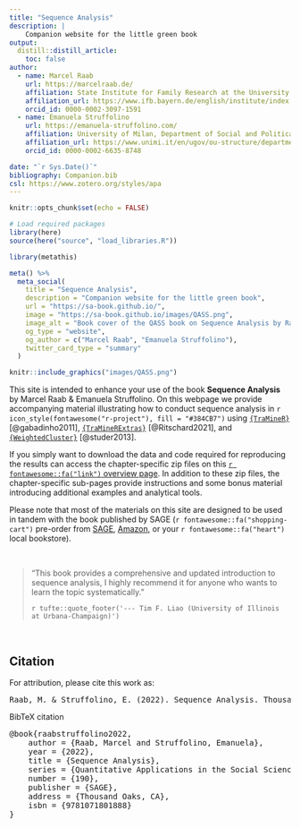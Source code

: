 ```yaml
---
title: "Sequence Analysis"
description: |
    Companion website for the little green book
output:
  distill::distill_article:
    toc: false
author:
  - name: Marcel Raab
    url: https://marcelraab.de/
    affiliation: State Institute for Family Research at the University of Bamberg (ifb)
    affiliation_url: https://www.ifb.bayern.de/english/institute/index.php
    orcid_id: 0000-0002-3097-1591
  - name: Emanuela Struffolino
    url: https://emanuela-struffolino.com/
    affiliation: University of Milan, Department of Social and Political Sciences
    affiliation_url: https://www.unimi.it/en/ugov/ou-structure/department-social-and-political-sciences
    orcid_id: 0000-0002-6635-8748

date: "`r Sys.Date()`"
bibliography: Companion.bib
csl: https://www.zotero.org/styles/apa
---
```


```r
knitr::opts_chunk$set(echo = FALSE)

# Load required packages
library(here)
source(here("source", "load_libraries.R"))

```

```r
library(metathis)

meta() %>%
  meta_social(
    title = "Sequence Analysis",
    description = "Companion website for the little green book",
    url = "https://sa-book.github.io/",
    image = "https://sa-book.github.io/images/QASS.png",
    image_alt = "Book cover of the QASS book on Sequence Analysis by Raab & Struffolino",
    og_type = "website",
    og_author = c("Marcel Raab", "Emanuela Struffolino"),
    twitter_card_type = "summary"
  )
```

::: {.floatting}

```r
knitr::include_graphics("images/QASS.png")
```

This site is intended to enhance your use of the book **Sequence Analysis** by Marcel Raab & Emanuela Struffolino. On this webpage we provide accompanying material illustrating how to conduct sequence analysis in `r icon_style(fontawesome("r-project"), fill = "#384CB7")` using [`{TraMineR}`](http://traminer.unige.ch){target="_blank"} [@gabadinho2011], [`{TraMineRExtras}`](http://traminer.unige.ch){target="_blank"} [@Ritschard2021], and [`{WeightedCluster}`](http://mephisto.unige.ch/weightedcluster){target="_blank"} [@studer2013].

If you simply want to download the data and code required for reproducing the results can access the chapter-specific zip files on this [`r fontawesome::fa("link")` overview page](rChapter0-0.html). In addition to these zip files, the chapter-specific sub-pages provide instructions and some bonus material introducing additional examples and analytical tools.


Please note that most of the materials on this site are designed to be used in tandem with the book published by SAGE (`r fontawesome::fa("shopping-cart")` pre-order from [SAGE](https://us.sagepub.com/en-us/nam/sequence-analysis/book272086){target="_blank"},  [Amazon](https://www.amazon.com/dp/B09MJCBKC3/ref=cm_sw_em_r_mt_dp_YDSYM9W43ZEDWMZK27PV){target="_blank"}, or your `r fontawesome::fa("heart")` local bookstore). 

:::


<aside>

\

> "This book provides a comprehensive and updated introduction to sequence analysis,
>  I highly recommend it for anyone who wants to learn the topic systematically."
>
> `r tufte::quote_footer('--- Tim F. Liao (University of Illinois at Urbana-Champaign)')`

\

</aside>
 



## Citation {.appendix}

For attribution, please cite this work as:

<pre class="citation-appendix short">
Raab, M. & Struffolino, E. (2022). Sequence Analysis. Thousand Oaks, CA: Sage.
</pre>

<p>BibTeX citation</p>
<pre class="citation-appendix long">@book{raabstruffolino2022,
	author = {Raab, Marcel and Struffolino, Emanuela},
	year = {2022},
	title = {Sequence Analysis},
	series = {Quantitative Applications in the Social Sciences},
	number = {190},
	publisher = {SAGE},
	address = {Thousand Oaks, CA},
	isbn = {9781071801888}
}</pre>

